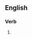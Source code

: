 ==English==

===Verb===
{{head|en|present participle}}

# {{present participle of|palpitate|lang=en|nocat=1}}